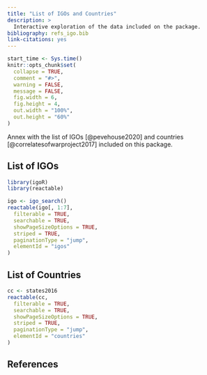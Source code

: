 ```yaml
---
title: "List of IGOs and Countries"
description: >
  Interactive exploration of the data included on the package.
bibliography: refs_igo.bib
link-citations: yes
---
```


```r
start_time <- Sys.time()
knitr::opts_chunk$set(
  collapse = TRUE,
  comment = "#>",
  warning = FALSE,
  message = FALSE,
  fig.width = 6,
  fig.height = 4,
  out.width = "100%",
  out.height = "60%"
)
```

Annex with the list of IGOs [@pevehouse2020] and countries
[@correlatesofwarproject2017] included on this package.

## List of IGOs

```r
library(igoR)
library(reactable)

igo <- igo_search()
reactable(igo[, 1:7],
  filterable = TRUE,
  searchable = TRUE,
  showPageSizeOptions = TRUE,
  striped = TRUE,
  paginationType = "jump",
  elementId = "igos"
)
```

## List of Countries

```r
cc <- states2016
reactable(cc,
  filterable = TRUE,
  searchable = TRUE,
  showPageSizeOptions = TRUE,
  striped = TRUE,
  paginationType = "jump",
  elementId = "countries"
)
```

## References
